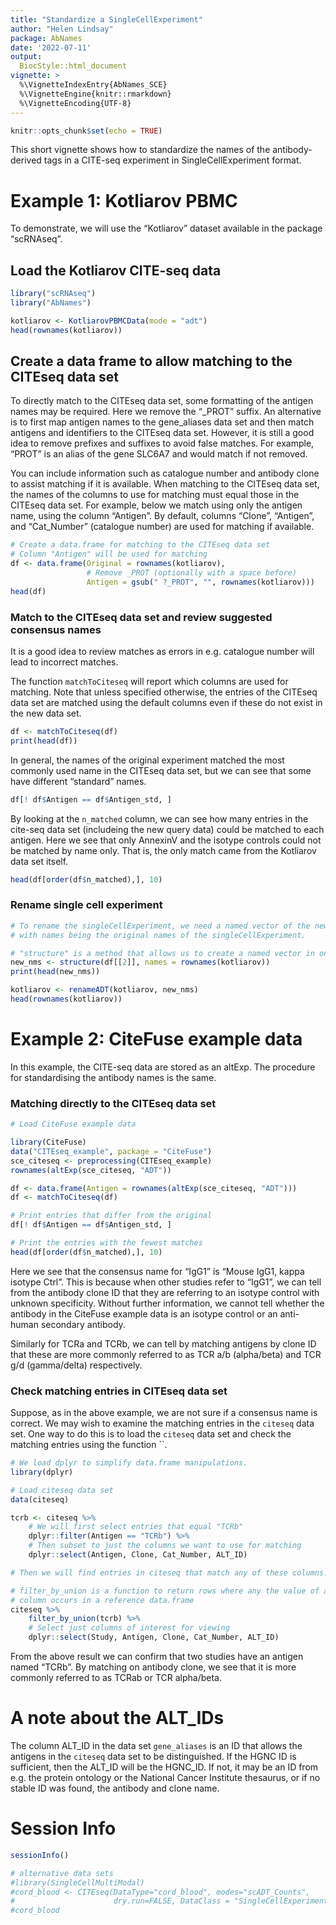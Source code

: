 ```yaml
---
title: "Standardize a SingleCellExperiment"
author: "Helen Lindsay"
package: AbNames
date: '2022-07-11'
output:
  BiocStyle::html_document
vignette: >
  %\VignetteIndexEntry{AbNames_SCE}
  %\VignetteEngine{knitr::rmarkdown}
  %\VignetteEncoding{UTF-8}
---
```


```r
knitr::opts_chunk$set(echo = TRUE)
```

This short vignette shows how to standardize the names of the antibody-derived tags in a CITE-seq experiment in SingleCellExperiment format.

# Example 1: Kotliarov PBMC

To demonstrate, we will use the "Kotliarov" dataset available in the package
"scRNAseq".  

## Load the Kotliarov CITE-seq data

```r

library("scRNAseq")
library("AbNames")

kotliarov <- KotliarovPBMCData(mode = "adt")
head(rownames(kotliarov))
```

## Create a data frame to allow matching to the CITEseq data set

To directly match to the CITEseq data set, some formatting of the antigen names may be required.  Here we remove the "_PROT" suffix.  An alternative is to first map antigen names to the gene_aliases data set and then match antigens and identifiers to the CITEseq data set. However, it is still a good idea to remove prefixes and suffixes to avoid false matches.  For example, "PROT" is an alias of the gene SLC6A7 and would match if not removed.

You can include information such as catalogue number and antibody clone
to assist matching if it is available.  When matching to the CITEseq data
set, the names of the columns to use for matching must equal those in the
CITEseq data set.  For example, below we match using only the antigen name,
using the column "Antigen".  By default, columns "Clone", "Antigen", and "Cat_Number" (catalogue number) are used for matching if available. 


```r
# Create a data.frame for matching to the CITEseq data set
# Column "Antigen" will be used for matching
df <- data.frame(Original = rownames(kotliarov),
                 # Remove _PROT (optionally with a space before)
                 Antigen = gsub(" ?_PROT", "", rownames(kotliarov)))
head(df)

```
### Match to the CITEseq data set and review suggested consensus names

It is a good idea to review matches as errors in e.g. catalogue number will lead to incorrect matches.

The function `matchToCiteseq` will report which columns are used for matching.
Note that unless specified otherwise, the entries of the CITEseq data set are matched using the default columns even if these do not exist in the new data set.


```r
df <- matchToCiteseq(df)
print(head(df))
```

In general, the names of the original experiment matched the most commonly used
name in the CITEseq data set, but we can see that some have different "standard"
names.

```r
df[! df$Antigen == df$Antigen_std, ]
```

By looking at the `n_matched` column, we can see how many entries in the
cite-seq data set (includeing the new query data) could be matched to each antigen.  Here we see that only AnnexinV and the isotype controls could not be matched by name only.  That is, the only match came from the Kotliarov data set itself.

```r
head(df[order(df$n_matched),], 10)
```



### Rename single cell experiment
```r

# To rename the singleCellExperiment, we need a named vector of the new names,
# with names being the original names of the singleCellExperiment.

# "structure" is a method that allows us to create a named vector in one step
new_nms <- structure(df[[2]], names = rownames(kotliarov))
print(head(new_nms))

kotliarov <- renameADT(kotliarov, new_nms)
head(rownames(kotliarov))

```


# Example 2: CiteFuse example data

In this example, the CITE-seq data are stored as an altExp.  The procedure for
standardising the antibody names is the same.  

### Matching directly to the CITEseq data set

```r
# Load CiteFuse example data

library(CiteFuse)
data("CITEseq_example", package = "CiteFuse")
sce_citeseq <- preprocessing(CITEseq_example)
rownames(altExp(sce_citeseq, "ADT"))

df <- data.frame(Antigen = rownames(altExp(sce_citeseq, "ADT")))
df <- matchToCiteseq(df)

# Print entries that differ from the original
df[! df$Antigen == df$Antigen_std, ]

# Print the entries with the fewest matches
head(df[order(df$n_matched),], 10)

```

Here we see that the consensus name for "IgG1" is
"Mouse IgG1, kappa isotype Ctrl".  This is because when other studies refer to
"IgG1", we can tell from the antibody clone ID that they are referring to an isotype control with unknown specificity.  Without further information, we 
cannot tell whether the antibody in the CiteFuse example data is an isotype control or an anti-human secondary antibody.

Similarly for TCRa and TCRb, we can tell by matching antigens by clone ID that
these are more commonly referred to as TCR a/b (alpha/beta) and TCR g/d (gamma/delta) respectively.  

### Check matching entries in CITEseq data set

Suppose, as in the above example, we are not sure if a consensus name is
correct.  We may wish to examine the matching entries in the `citeseq` data set.
One way to do this is to load the `citeseq` data set and check the matching entries using the function ``.

```r
# We load dplyr to simplify data.frame manipulations.
library(dplyr)

# Load citeseq data set
data(citeseq)

tcrb <- citeseq %>%
    # We will first select entries that equal "TCRb"
    dplyr::filter(Antigen == "TCRb") %>%
    # Then subset to just the columns we want to use for matching
    dplyr::select(Antigen, Clone, Cat_Number, ALT_ID)

# Then we will find entries in citeseq that match any of these columns.

# filter_by_union is a function to return rows where any the value of any
# column occurs in a reference data.frame
citeseq %>%
    filter_by_union(tcrb) %>%
    # Select just columns of interest for viewing
    dplyr::select(Study, Antigen, Clone, Cat_Number, ALT_ID)

```

From the above result we can confirm that two studies have an antigen named
"TCRb".  By matching on antibody clone, we see that it is more commonly referred
to as TCRab or TCR alpha/beta.

# A note about the ALT_IDs

The column ALT_ID in the data set `gene_aliases` is an ID that allows the antigens in the `citeseq` data set to be distinguished.  If the HGNC ID is sufficient, then the ALT_ID will be the HGNC_ID.  If not, it may be an ID from e.g. the protein ontology or the National Cancer Institute thesaurus, or if no stable ID was found, the antibody and clone name.

# Session Info

```r
sessionInfo()
```


```r
# alternative data sets
#library(SingleCellMultiModal)
#cord_blood <- CITEseq(DataType="cord_blood", modes="scADT_Counts",
#                      dry.run=FALSE, DataClass = "SingleCellExperiment")
#cord_blood


```
